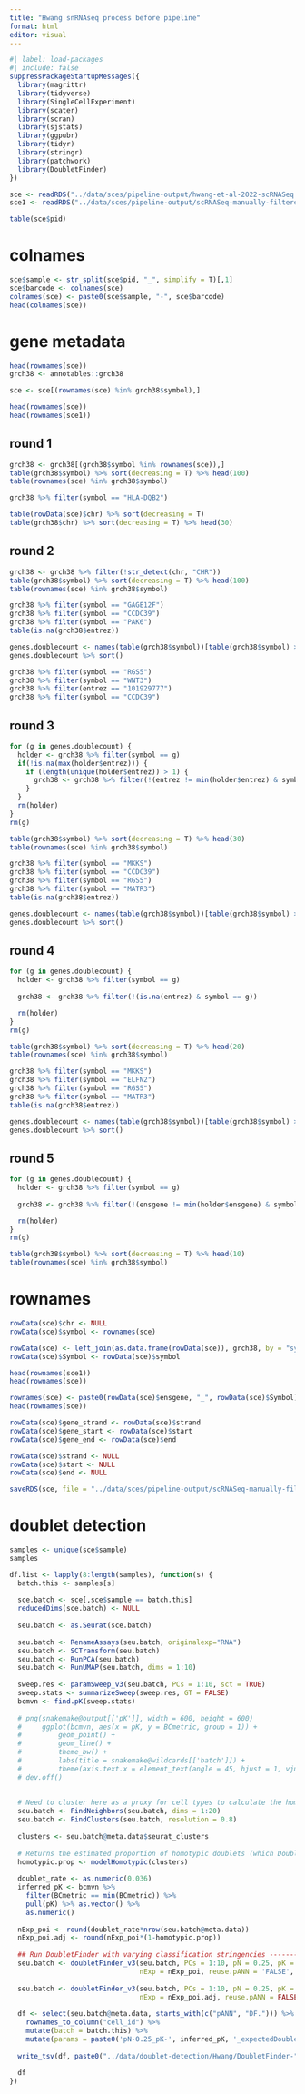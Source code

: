 ```yaml
---
title: "Hwang snRNAseq process before pipeline"
format: html
editor: visual
---
```


```r
#| label: load-packages
#| include: false
suppressPackageStartupMessages({
  library(magrittr)
  library(tidyverse)
  library(SingleCellExperiment)
  library(scater)
  library(scran)
  library(sjstats)
  library(ggpubr)
  library(tidyr)
  library(stringr)
  library(patchwork)
  library(DoubletFinder)
})
```

```r
sce <- readRDS("../data/sces/pipeline-output/hwang-et-al-2022-scRNASeq.rds")
sce1 <- readRDS("../data/sces/pipeline-output/scRNASeq-manually-filtered-sce-Lee.rds")
```

```r
table(sce$pid)
```

# colnames

```r
sce$sample <- str_split(sce$pid, "_", simplify = T)[,1]
sce$barcode <- colnames(sce)
colnames(sce) <- paste0(sce$sample, "-", sce$barcode)
head(colnames(sce))
```

# gene metadata

```r
head(rownames(sce))
grch38 <- annotables::grch38
```

```r
sce <- sce[(rownames(sce) %in% grch38$symbol),]
```

```r
head(rownames(sce))
head(rownames(sce1))
```

## round 1

```r
grch38 <- grch38[(grch38$symbol %in% rownames(sce)),]
table(grch38$symbol) %>% sort(decreasing = T) %>% head(100)
table(rownames(sce) %in% grch38$symbol)
```

```r
grch38 %>% filter(symbol == "HLA-DQB2")
```

```r
table(rowData(sce)$chr) %>% sort(decreasing = T)
table(grch38$chr) %>% sort(decreasing = T) %>% head(30)
```

## round 2

```r
grch38 <- grch38 %>% filter(!str_detect(chr, "CHR"))
table(grch38$symbol) %>% sort(decreasing = T) %>% head(100)
table(rownames(sce) %in% grch38$symbol)
```

```r
grch38 %>% filter(symbol == "GAGE12F")
grch38 %>% filter(symbol == "CCDC39")
grch38 %>% filter(symbol == "PAK6")
table(is.na(grch38$entrez))
```

```r
genes.doublecount <- names(table(grch38$symbol))[table(grch38$symbol) > 1]
genes.doublecount %>% sort()
```

```r
grch38 %>% filter(symbol == "RGS5")
grch38 %>% filter(symbol == "WNT3")
grch38 %>% filter(entrez == "101929777")
grch38 %>% filter(symbol == "CCDC39")
```

## round 3

```r
for (g in genes.doublecount) {
  holder <- grch38 %>% filter(symbol == g)
  if(!is.na(max(holder$entrez))) {
    if (length(unique(holder$entrez)) > 1) {
      grch38 <- grch38 %>% filter(!(entrez != min(holder$entrez) & symbol == g))
    }
  }
  rm(holder)
}
rm(g)
```

```r
table(grch38$symbol) %>% sort(decreasing = T) %>% head(30)
table(rownames(sce) %in% grch38$symbol)
```

```r
grch38 %>% filter(symbol == "MKKS")
grch38 %>% filter(symbol == "CCDC39")
grch38 %>% filter(symbol == "RGS5")
grch38 %>% filter(symbol == "MATR3")
table(is.na(grch38$entrez))
```

```r
genes.doublecount <- names(table(grch38$symbol))[table(grch38$symbol) > 1]
genes.doublecount %>% sort()
```

## round 4

```r
for (g in genes.doublecount) {
  holder <- grch38 %>% filter(symbol == g)
  
  grch38 <- grch38 %>% filter(!(is.na(entrez) & symbol == g))

  rm(holder)
}
rm(g)
```

```r
table(grch38$symbol) %>% sort(decreasing = T) %>% head(20)
table(rownames(sce) %in% grch38$symbol)
```

```r
grch38 %>% filter(symbol == "MKKS")
grch38 %>% filter(symbol == "ELFN2")
grch38 %>% filter(symbol == "RGS5")
grch38 %>% filter(symbol == "MATR3")
table(is.na(grch38$entrez))
```

```r
genes.doublecount <- names(table(grch38$symbol))[table(grch38$symbol) > 1]
genes.doublecount %>% sort()
```

## round 5

```r
for (g in genes.doublecount) {
  holder <- grch38 %>% filter(symbol == g)
  
  grch38 <- grch38 %>% filter(!(ensgene != min(holder$ensgene) & symbol == g))

  rm(holder)
}
rm(g)
```

```r
table(grch38$symbol) %>% sort(decreasing = T) %>% head(10)
table(rownames(sce) %in% grch38$symbol)
```

# rownames

```r
rowData(sce)$chr <- NULL
rowData(sce)$symbol <- rownames(sce)
```

```r
rowData(sce) <- left_join(as.data.frame(rowData(sce)), grch38, by = "symbol")
rowData(sce)$Symbol <- rowData(sce)$symbol
```

```r
head(rownames(sce1))
head(rownames(sce))
```

```r
rownames(sce) <- paste0(rowData(sce)$ensgene, "_", rowData(sce)$Symbol)
head(rownames(sce))
```

```r
rowData(sce)$gene_strand <- rowData(sce)$strand
rowData(sce)$gene_start <- rowData(sce)$start
rowData(sce)$gene_end <- rowData(sce)$end

rowData(sce)$strand <- NULL
rowData(sce)$start <- NULL
rowData(sce)$end <- NULL
```

```r
saveRDS(sce, file = "../data/sces/pipeline-output/scRNASeq-manually-filtered-sce-Hwang.rds")
```

# doublet detection

```r
samples <- unique(sce$sample)
samples
```

```r
df.list <- lapply(8:length(samples), function(s) {
  batch.this <- samples[s]
  
  sce.batch <- sce[,sce$sample == batch.this]
  reducedDims(sce.batch) <- NULL
  
  seu.batch <- as.Seurat(sce.batch)
  
  seu.batch <- RenameAssays(seu.batch, originalexp="RNA")
  seu.batch <- SCTransform(seu.batch)
  seu.batch <- RunPCA(seu.batch)
  seu.batch <- RunUMAP(seu.batch, dims = 1:10)
  
  sweep.res <- paramSweep_v3(seu.batch, PCs = 1:10, sct = TRUE)
  sweep.stats <- summarizeSweep(sweep.res, GT = FALSE)
  bcmvn <- find.pK(sweep.stats)
  
  # png(snakemake@output[['pK']], width = 600, height = 600)
  #     ggplot(bcmvn, aes(x = pK, y = BCmetric, group = 1)) +
  #         geom_point() +
  #         geom_line() +
  #         theme_bw() +
  #         labs(title = snakemake@wildcards[['batch']]) +
  #         theme(axis.text.x = element_text(angle = 45, hjust = 1, vjust = 1))
  # dev.off()
  
  
  # Need to cluster here as a proxy for cell types to calculate the homotypic doublet proportion
  seu.batch <- FindNeighbors(seu.batch, dims = 1:20)
  seu.batch <- FindClusters(seu.batch, resolution = 0.8)
  
  clusters <- seu.batch@meta.data$seurat_clusters
  
  # Returns the estimated proportion of homotypic doublets (which DoubletFinder is not sensitive to)
  homotypic.prop <- modelHomotypic(clusters)
  
  doublet_rate <- as.numeric(0.036)
  inferred_pK <- bcmvn %>% 
    filter(BCmetric == min(BCmetric)) %>% 
    pull(pK) %>% as.vector() %>% 
    as.numeric()
  
  nExp_poi <- round(doublet_rate*nrow(seu.batch@meta.data))
  nExp_poi.adj <- round(nExp_poi*(1-homotypic.prop))
  
  ## Run DoubletFinder with varying classification stringencies ----------------------------------------------------------------
  seu.batch <- doubletFinder_v3(seu.batch, PCs = 1:10, pN = 0.25, pK = inferred_pK, 
                                nExp = nExp_poi, reuse.pANN = 'FALSE', sct = TRUE)
  
  seu.batch <- doubletFinder_v3(seu.batch, PCs = 1:10, pN = 0.25, pK = inferred_pK, 
                                nExp = nExp_poi.adj, reuse.pANN = FALSE, sct = TRUE)
  
  df <- select(seu.batch@meta.data, starts_with(c("pANN", "DF."))) %>%
    rownames_to_column("cell_id") %>%
    mutate(batch = batch.this) %>%
    mutate(params = paste0('pN-0.25_pK-', inferred_pK, '_expectedDoublets-', nExp_poi, '_expectedDoubletsAdj-', nExp_poi.adj))
  
  write_tsv(df, paste0("../data/doublet-detection/Hwang/DoubletFinder-", batch.this, ".tsv"))
  
  df
})
```
